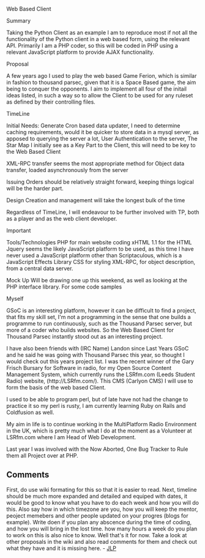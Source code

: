 Web Based Client

Summary

Taking the Python Client as an example I am to reproduce most if not all the functionality of the Python client in a web based form, using the relevant API.
Primarily I am a PHP coder, so this will be coded in PHP using a relevant JavaScript platform to provide AJAX functionality.

Proposal

A few years ago I used to play the web based Game Ferion, which is similar in fashion to thousand parsec, given that it is a Space Based game, the aim being to conquer the opponents.
I aim to implement all four of the initail ideas listed, in such a way so to allow the Client to be used for any ruleset as defined by their controlling files.

TimeLine

Initial Needs:
Generate Cron based data updater, I need to determine caching requirements, would it be quicker to store data in a mysql server, as apposed to querying the server a lot,
User Authentication to the server,
The Star Map I initially see as a Key Part to the Client, this will need to be key to  the Web Based Client

XML-RPC transfer seems the most appropriate method for Object data transfer, loaded asynchronously from the server

Issuing Orders should be relatively straight forward, keeping things logical will be the harder part.

Design Creation and management will take the longest bulk of the time

Regardless of TimeLine, I will endeavour to be further involved with TP, both as a player and as the web client developer.

Important

Tools/Technologies
PHP for main website coding
xHTML 1.1 for the HTML
Jquery seems the likely JavaScript platform to be used, as this time I have  never used a JavaScript platform other than Scriptaculous, which is a JavaScript Effects Library
CSS for styling
XML-RPC, for object description, from a central data server.

Mock Up
Will be drawing one up this weekend, as well as looking at the PHP interface library. For some code samples

Myself

GSoC is an interesting platform, however it can be difficult to find a project, that fits my skill set, I'm not a programming in the sense that one builds a programme to run continuously, such as the Thousand Parsec server, but more of a coder who builds websites. So the Web Based Client for Thousand Parsec instantly stood out as an interesting project.

I have also been friends with (IRC Name) Landon since Last Years GSoC and he said he was going with Thousand Parsec this year, so thought I would check out this years project list.
I was the recent winner of the Gary Frisch Bursary for Software in radio, for my Open Source Content Management System, which currently runs the LSRfm.com (Leeds Student Radio) website, (http://LSRfm.com/). This CMS (Carlyon CMS) I will use to form the basis of the web based Client.

I used to be able to program perl, but of late have not had the change to practice it so my perl is rusty, I am currently learning Ruby on Rails and Coldfusion as well.

My aim in life is to continue working in the MultiPlatform Radio Environment in the UK, which is pretty much what I do at the moment as a Volunteer at LSRfm.com where I am Head of Web Development.

Last year I was involved with the Now Aborted, One Bug Tracker to Rule them all Project over at PHP.


== Comments ==

First, do use wiki formating for this so that it is easier to read. Next, timeline should be much more expanded and detailed and equiped with dates, it would be good to know what you have to do each week and how you will do this. Also say how in which timezone are you, how you will keep the mentor, peoject memebers and other people updated on your progres (blogs for example). Write doen if you plan any abscence during the time of coding, and how you will bring in the lost time. how many hours a week do you plan to work on this is also nice to know. Well that's it for now. Take a look at other proposals in the wiki and also read comments for them and check out what they have and it is missing here. - [[User:JLP|JLP]]